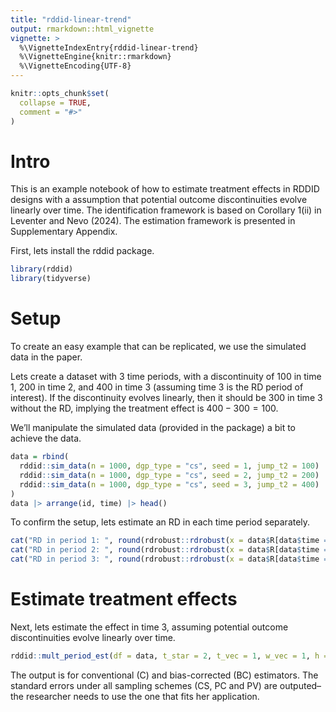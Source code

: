 ```yaml
---
title: "rddid-linear-trend"
output: rmarkdown::html_vignette
vignette: >
  %\VignetteIndexEntry{rddid-linear-trend}
  %\VignetteEngine{knitr::rmarkdown}
  %\VignetteEncoding{UTF-8}
---
```


```r
knitr::opts_chunk$set(
  collapse = TRUE,
  comment = "#>"
)
```

# Intro

This is an example notebook of how to estimate treatment effects in RDDID designs with a assumption that potential outcome discontinuities evolve linearly over time. The identification framework is based on Corollary 1(ii) in Leventer and Nevo (2024). The estimation framework is presented in Supplementary Appendix.

First, lets install the rddid package.

```r
library(rddid)
library(tidyverse)
```

# Setup

To create an easy example that can be replicated, we use the simulated data in the paper. 

Lets create a dataset with 3 time periods, with a discontinuity of 100 in time 1, 200 in time 2, and 400 in time 3 (assuming time 3 is the RD period of interest). If the discontinuity evolves linearly, then it should be 300 in time 3 without the RD, implying the treatment effect is $400-300=100$.

We'll manipulate the simulated data (provided in the package) a bit to achieve the data. 

```r
data = rbind(
  rddid::sim_data(n = 1000, dgp_type = "cs", seed = 1, jump_t2 = 100) |> filter(time == 2) |> mutate(time = 1),
  rddid::sim_data(n = 1000, dgp_type = "cs", seed = 2, jump_t2 = 200) |> filter(time == 2) |> mutate(time = 2),
  rddid::sim_data(n = 1000, dgp_type = "cs", seed = 3, jump_t2 = 400) |> filter(time == 2) |> mutate(time = 3)
)
data |> arrange(id, time) |> head()
```

To confirm the setup, lets estimate an RD in each time period separately. 

```r
cat("RD in period 1: ", round(rdrobust::rdrobust(x = data$R[data$time == 1], y = data$Y[data$time == 1])$coef[1], 1), "\n")
cat("RD in period 2: ", round(rdrobust::rdrobust(x = data$R[data$time == 2], y = data$Y[data$time == 2])$coef[1], 1), "\n")
cat("RD in period 3: ", round(rdrobust::rdrobust(x = data$R[data$time == 3], y = data$Y[data$time == 3])$coef[1], 1), "\n")
```

# Estimate treatment effects

Next, lets estimate the effect in time 3, assuming potential outcome discontinuities evolve linearly over time. 

```r
rddid::mult_period_est(df = data, t_star = 2, t_vec = 1, w_vec = 1, h = 600, b = 1200)
```

The output is for conventional (C) and bias-corrected (BC) estimators. The standard errors under all sampling schemes (CS, PC and PV) are outputed--the researcher needs to use the one that fits her application.

